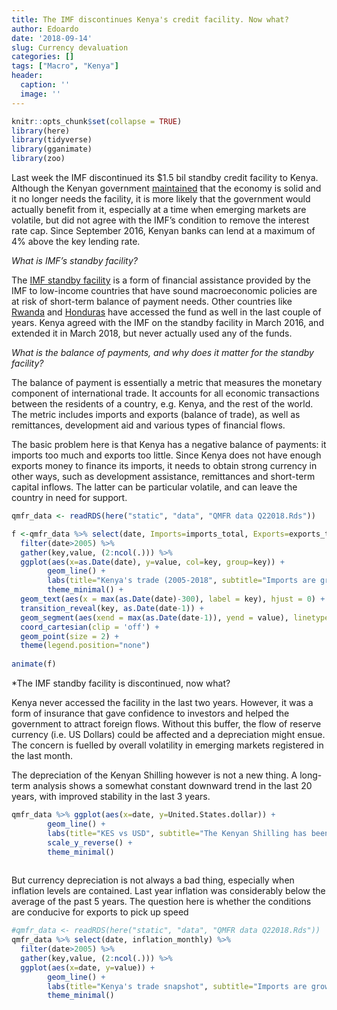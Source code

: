 ```yaml
---
title: The IMF discontinues Kenya's credit facility. Now what?
author: Edoardo
date: '2018-09-14'
slug: Currency devaluation
categories: []
tags: ["Macro", "Kenya"]
header:
  caption: ''
  image: ''
---
```

```r
knitr::opts_chunk$set(collapse = TRUE)
library(here)
library(tidyverse)
library(gganimate)
library(zoo)
```

Last week the IMF discontinued its $1.5 bil standby credit facility to Kenya. Although the Kenyan government [maintained](https://www.bloomberg.com/news/articles/2018-09-14/imf-says-kenya-failed-to-complete-second-review-of-program?srnd=economics-vp) that the economy is solid and it no longer needs the facility, it is more likely that the government would actually benefit from it, especially at a time when emerging markets are volatile, but did not agree with the IMF's condition to remove the interest rate cap. Since September 2016, Kenyan banks can lend at a maximum of 4% above the key lending rate.

*What is IMF's standby facility?*

The [IMF standby facility](https://www.imf.org/en/About/Factsheets/Sheets/2016/08/02/21/10/Standby-Credit-Facility) is a form of financial assistance provided by the IMF to low-income countries that have sound macroeconomic policies are at risk of short-term balance of payment needs. Other countries like [Rwanda](https://www.imf.org/en/News/Articles/2017/11/30/pr17457-rwanda-imf-executive-board-approves-extensions-of-the-standby-credit-facility-arrangement) and [Honduras](https://www.imf.org/en/News/Articles/2016/11/02/PR16482-Honduras-IMF-Completes-Third-Fourth-Reviews-Under-SBA-SCF) have accessed the fund as well in the last couple of years. Kenya agreed with the IMF on the standby facility in March 2016, and extended it in March 2018, but never actually used any of the funds.

*What is the balance of payments, and why does it matter for the standby facility?*

The balance of payment is essentially a metric that measures the monetary component of international trade. It accounts for all economic transactions between the residents of a country, e.g. Kenya, and the rest of the world. The metric includes imports and exports (balance of trade), as well as remittances, development aid and various types of financial flows.

The basic problem here is that Kenya has a negative balance of payments: it imports too much and exports too little. Since Kenya does not have enough exports money to finance its imports, it needs to obtain strong currency in other ways, such as development assistance, remittances and short-term capital inflows. The latter can be particular volatile, and can leave the country in need for support.

```r
qmfr_data <- readRDS(here("static", "data", "QMFR data Q22018.Rds"))

f <-qmfr_data %>% select(date, Imports=imports_total, Exports=exports_total, Balance=trade_balance) %>%
  filter(date>2005) %>%
  gather(key,value, (2:ncol(.))) %>%
  ggplot(aes(x=as.Date(date), y=value, col=key, group=key)) +
        geom_line() +
        labs(title="Kenya's trade (2005-2018", subtitle="Imports are growing at a faster rate than exports", y="KES bil", caption="Market prices", x="" )  +
        theme_minimal() +
  geom_text(aes(x = max(as.Date(date)-300), label = key), hjust = 0) + 
  transition_reveal(key, as.Date(date-1)) + 
  geom_segment(aes(xend = max(as.Date(date-1)), yend = value), linetype = 2, colour = 'grey') +
  coord_cartesian(clip = 'off') +
  geom_point(size = 2) +
  theme(legend.position="none")
  
animate(f)    
```

*The IMF standby facility is discontinued, now what?

Kenya never accessed the facility in the last two years. However, it was a form of insurance that gave confidence to investors and helped the government to attract foreign flows. Without this buffer, the flow of reserve currency (i.e. US Dollars) could be affected and a depreciation might ensue. The concern is fuelled by overall volatility in emerging markets registered in the last month.

The depreciation of the Kenyan Shilling however is not a new thing. A long-term analysis shows a somewhat constant downward trend in the last 20 years, with  improved stability in the last 3 years.  


```r
qmfr_data %>% ggplot(aes(x=date, y=United.States.dollar)) +
        geom_line() +
        labs(title="KES vs USD", subtitle="The Kenyan Shilling has been decreasing in value, why?", y="KES per 1 USD" ) +
        scale_y_reverse() +
        theme_minimal()
        
```


But currency depreciation is not always a bad thing, especially when inflation levels are contained. Last year inflation was considerably below the average of the past 5 years. The question here is whether the conditions are conducive for exports to pick up speed

```r
#qmfr_data <- readRDS(here("static", "data", "QMFR data Q22018.Rds"))
qmfr_data %>% select(date, inflation_monthly) %>%
  filter(date>2005) %>%
  gather(key,value, (2:ncol(.))) %>%
  ggplot(aes(x=date, y=value)) +
        geom_line() +
        labs(title="Kenya's trade snapshot", subtitle="Imports are growing, exports are stagnant", y="%", caption="Market prices" )  +
        theme_minimal()
  
        
```

